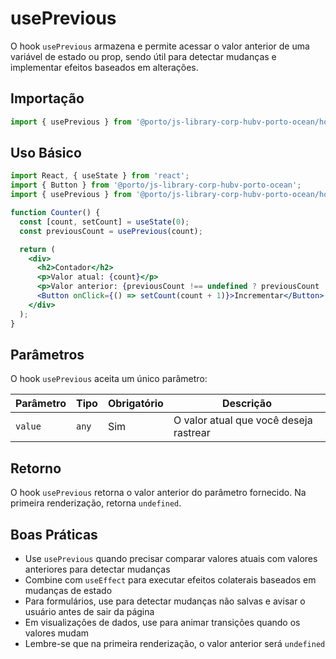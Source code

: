 

<Meta title="Hooks/UsePrevious" />

# usePrevious

O hook `usePrevious` armazena e permite acessar o valor anterior de uma variável de estado ou prop, sendo útil para detectar mudanças e implementar efeitos baseados em alterações.

## Importação

```jsx
import { usePrevious } from '@porto/js-library-corp-hubv-porto-ocean/hooks';
```

## Uso Básico

```jsx
import React, { useState } from 'react';
import { Button } from '@porto/js-library-corp-hubv-porto-ocean';
import { usePrevious } from '@porto/js-library-corp-hubv-porto-ocean/hooks';

function Counter() {
  const [count, setCount] = useState(0);
  const previousCount = usePrevious(count);

  return (
    <div>
      <h2>Contador</h2>
      <p>Valor atual: {count}</p>
      <p>Valor anterior: {previousCount !== undefined ? previousCount : 'Nenhum'}</p>
      <Button onClick={() => setCount(count + 1)}>Incrementar</Button>
    </div>
  );
}
```

## Parâmetros

O hook `usePrevious` aceita um único parâmetro:

| Parâmetro | Tipo | Obrigatório | Descrição |
|-----------|------|-------------|-----------|
| `value` | `any` | Sim | O valor atual que você deseja rastrear |

## Retorno

O hook `usePrevious` retorna o valor anterior do parâmetro fornecido. Na primeira renderização, retorna `undefined`.



## Boas Práticas

- Use `usePrevious` quando precisar comparar valores atuais com valores anteriores para detectar mudanças
- Combine com `useEffect` para executar efeitos colaterais baseados em mudanças de estado
- Para formulários, use para detectar mudanças não salvas e avisar o usuário antes de sair da página
- Em visualizações de dados, use para animar transições quando os valores mudam
- Lembre-se que na primeira renderização, o valor anterior será `undefined`
